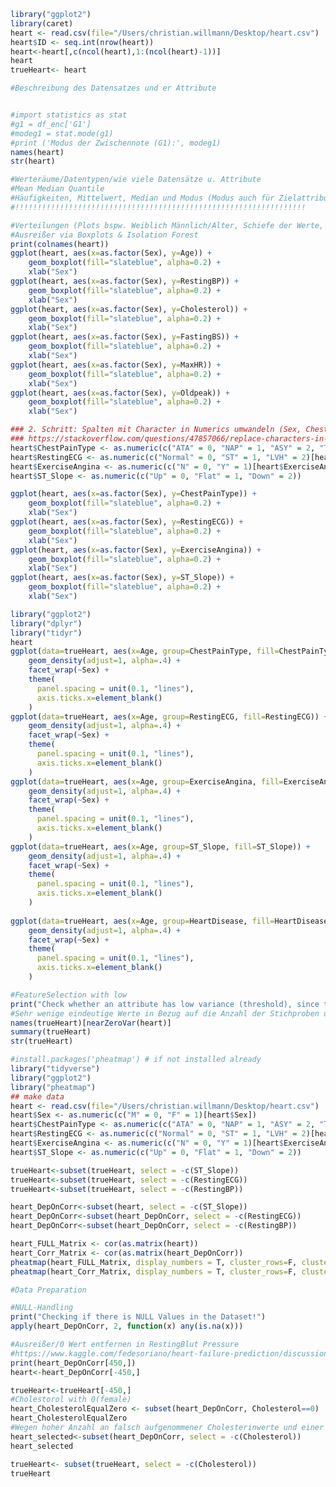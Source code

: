 
```r
library("ggplot2")
library(caret)
heart <- read.csv(file="/Users/christian.willmann/Desktop/heart.csv")
heart$ID <- seq.int(nrow(heart))
heart<-heart[,c(ncol(heart),1:(ncol(heart)-1))]
heart
trueHeart<- heart
```


```r
#Beschreibung des Datensatzes und er Attribute


#import statistics as stat
#g1 = df_enc['G1']
#modeg1 = stat.mode(g1)
#print ('Modus der Zwischennote (G1):', modeg1)
names(heart)
str(heart)

#Werteräume/Datentypen/wie viele Datensätze u. Attribute
#Mean Median Quantile 
#Häufigkeiten, Mittelwert, Median und Modus (Modus auch für Zielattribute)
#!!!!!!!!!!!!!!!!!!!!!!!!!!!!!!!!!!!!!!!!!!!!!!!!!!!!!!!!!!!!!!!!!
```

```r
#Verteilungen (Plots bspw. Weiblich Männlich/Alter, Schiefe der Werte, Streuungsmaß)
#Ausreißer via Boxplots & Isolation Forest
print(colnames(heart))
ggplot(heart, aes(x=as.factor(Sex), y=Age)) + 
    geom_boxplot(fill="slateblue", alpha=0.2) + 
    xlab("Sex")
ggplot(heart, aes(x=as.factor(Sex), y=RestingBP)) + 
    geom_boxplot(fill="slateblue", alpha=0.2) + 
    xlab("Sex")
ggplot(heart, aes(x=as.factor(Sex), y=Cholesterol)) + 
    geom_boxplot(fill="slateblue", alpha=0.2) + 
    xlab("Sex")
ggplot(heart, aes(x=as.factor(Sex), y=FastingBS)) + 
    geom_boxplot(fill="slateblue", alpha=0.2) + 
    xlab("Sex")
ggplot(heart, aes(x=as.factor(Sex), y=MaxHR)) + 
    geom_boxplot(fill="slateblue", alpha=0.2) + 
    xlab("Sex")
ggplot(heart, aes(x=as.factor(Sex), y=Oldpeak)) + 
    geom_boxplot(fill="slateblue", alpha=0.2) + 
    xlab("Sex")

### 2. Schritt: Spalten mit Character in Numerics umwandeln (Sex, ChestPainType, RestingECG, ExerciseAngina, ST_Slope)
### https://stackoverflow.com/questions/47857066/replace-characters-in-a-column-with-numbers-r
heart$ChestPainType <- as.numeric(c("ATA" = 0, "NAP" = 1, "ASY" = 2, "TA" = 3)[heart$ChestPainType])
heart$RestingECG <- as.numeric(c("Normal" = 0, "ST" = 1, "LVH" = 2)[heart$RestingECG])
heart$ExerciseAngina <- as.numeric(c("N" = 0, "Y" = 1)[heart$ExerciseAngina])
heart$ST_Slope <- as.numeric(c("Up" = 0, "Flat" = 1, "Down" = 2))

ggplot(heart, aes(x=as.factor(Sex), y=ChestPainType)) + 
    geom_boxplot(fill="slateblue", alpha=0.2) + 
    xlab("Sex")
ggplot(heart, aes(x=as.factor(Sex), y=RestingECG)) + 
    geom_boxplot(fill="slateblue", alpha=0.2) + 
    xlab("Sex")
ggplot(heart, aes(x=as.factor(Sex), y=ExerciseAngina)) + 
    geom_boxplot(fill="slateblue", alpha=0.2) + 
    xlab("Sex")
ggplot(heart, aes(x=as.factor(Sex), y=ST_Slope)) + 
    geom_boxplot(fill="slateblue", alpha=0.2) + 
    xlab("Sex")
```
```r
library("ggplot2")
library("dplyr")
library("tidyr")
heart
ggplot(data=trueHeart, aes(x=Age, group=ChestPainType, fill=ChestPainType)) +
    geom_density(adjust=1, alpha=.4) +
    facet_wrap(~Sex) +
    theme(
      panel.spacing = unit(0.1, "lines"),
      axis.ticks.x=element_blank()
    )
ggplot(data=trueHeart, aes(x=Age, group=RestingECG, fill=RestingECG)) +
    geom_density(adjust=1, alpha=.4) +
    facet_wrap(~Sex) +
    theme(
      panel.spacing = unit(0.1, "lines"),
      axis.ticks.x=element_blank()
    )
ggplot(data=trueHeart, aes(x=Age, group=ExerciseAngina, fill=ExerciseAngina)) +
    geom_density(adjust=1, alpha=.4) +
    facet_wrap(~Sex) +
    theme(
      panel.spacing = unit(0.1, "lines"),
      axis.ticks.x=element_blank()
    )
ggplot(data=trueHeart, aes(x=Age, group=ST_Slope, fill=ST_Slope)) +
    geom_density(adjust=1, alpha=.4) +
    facet_wrap(~Sex) +
    theme(
      panel.spacing = unit(0.1, "lines"),
      axis.ticks.x=element_blank()
    )
    
ggplot(data=trueHeart, aes(x=Age, group=HeartDisease, fill=HeartDisease)) +
    geom_density(adjust=1, alpha=.4) +
    facet_wrap(~Sex) +
    theme(
      panel.spacing = unit(0.1, "lines"),
      axis.ticks.x=element_blank()
    )
```

```r
#FeatureSelection with low 
print("Check whether an attribute has low variance (threshold), since there is no variance -> no information!")
#Sehr wenige eindeutige Werte in Bezug auf die Anzahl der Stichproben und das Verhältnis der Häufigkeit des häufigsten Wertes zum Häufigkeit des zweithäufigsten Wertes ist groß.HIER WERDEN DEFAULT WERTE GENUTZT: Frequenzschnitt = 95/5, uniqueCut = 10, saveMetrics = FALSE, Namen = FALSCH, foreach = FALSCH, allowParallel = WAHR
names(trueHeart)[nearZeroVar(heart)]
summary(trueHeart)
str(trueHeart)

```

```r
#install.packages('pheatmap') # if not installed already
library("tidyverse")
library("ggplot2")
library("pheatmap")
## make data
heart <- read.csv(file="/Users/christian.willmann/Desktop/heart.csv")
heart$Sex <- as.numeric(c("M" = 0, "F" = 1)[heart$Sex])
heart$ChestPainType <- as.numeric(c("ATA" = 0, "NAP" = 1, "ASY" = 2, "TA" = 3)[heart$ChestPainType])
heart$RestingECG <- as.numeric(c("Normal" = 0, "ST" = 1, "LVH" = 2)[heart$RestingECG])
heart$ExerciseAngina <- as.numeric(c("N" = 0, "Y" = 1)[heart$ExerciseAngina])
heart$ST_Slope <- as.numeric(c("Up" = 0, "Flat" = 1, "Down" = 2))

trueHeart<-subset(trueHeart, select = -c(ST_Slope))
trueHeart<-subset(trueHeart, select = -c(RestingECG))
trueHeart<-subset(trueHeart, select = -c(RestingBP))

heart_DepOnCorr<-subset(heart, select = -c(ST_Slope))
heart_DepOnCorr<-subset(heart_DepOnCorr, select = -c(RestingECG))
heart_DepOnCorr<-subset(heart_DepOnCorr, select = -c(RestingBP))

heart_FULL_Matrix <- cor(as.matrix(heart))
heart_Corr_Matrix <- cor(as.matrix(heart_DepOnCorr))
pheatmap(heart_FULL_Matrix, display_numbers = T, cluster_rows=F, cluster_cols=F)
pheatmap(heart_Corr_Matrix, display_numbers = T, cluster_rows=F, cluster_cols=F)
```



```r
#Data Preparation

#NULL-Handling
print("Checking if there is NULL Values in the Dataset!")
apply(heart_DepOnCorr, 2, function(x) any(is.na(x)))
```

```r
#Ausreißer/0 Wert entfernen in RestingBlut Pressure
#https://www.kaggle.com/fedesoriano/heart-failure-prediction/discussion/286659
print(heart_DepOnCorr[450,])
heart<-heart_DepOnCorr[-450,]

trueHeart<-trueHeart[-450,]
#Cholestorol with 0(female)
heart_CholesterolEqualZero <- subset(heart_DepOnCorr, Cholesterol==0)
heart_CholesterolEqualZero
#Wegen hoher Anzahl an falsch aufgenommener Cholesterinwerte und einer Korrelation von -0,23, wird das Feature entfert
heart_selected<-subset(heart_DepOnCorr, select = -c(Cholesterol))
heart_selected

trueHeart<- subset(trueHeart, select = -c(Cholesterol))
trueHeart
```



<!-- ### 2. Schritt: Spalten mit Character in Numerics umwandeln (Sex, ChestPainType, RestingECG, ExerciseAngina, ST_Slope) -->
<!-- ### https://stackoverflow.com/questions/47857066/replace-characters-in-a-column-with-numbers-r -->
<!-- heart$ChestPainType <- as.numeric(c("ATA" = 0, "NAP" = 1, "ASY" = 2, "TA" = 3)[heart$ChestPainType]) -->
<!-- heart$RestingECG <- as.numeric(c("Normal" = 0, "ST" = 1, "LVH" = 2)[heart$RestingECG]) -->
<!-- heart$ExerciseAngina <- as.numeric(c("N" = 0, "Y" = 1)[heart$ExerciseAngina]) -->
<!-- heart$ST_Slope <- as.numeric(c("Up" = 0, "Flat" = 1, "Down" = 2)) -->

